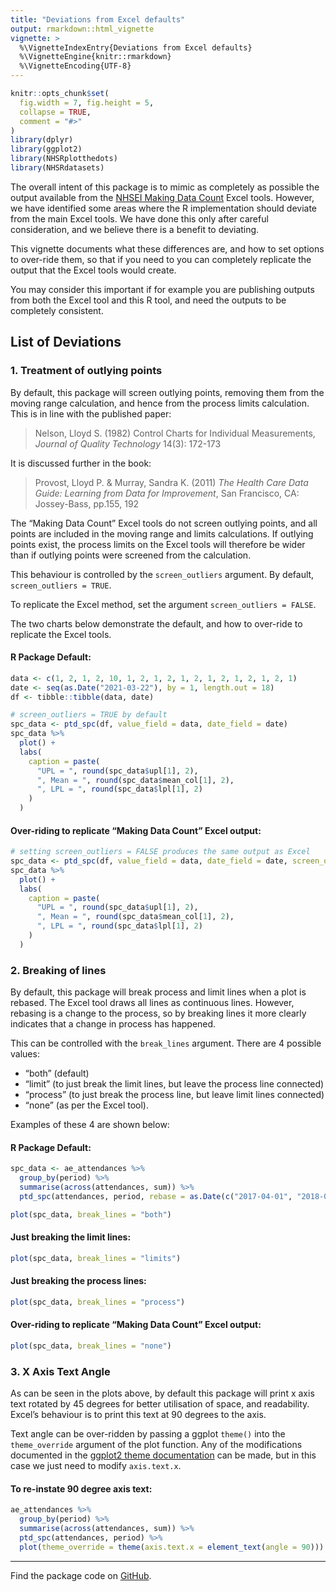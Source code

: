 ```yaml
---
title: "Deviations from Excel defaults"
output: rmarkdown::html_vignette
vignette: >
  %\VignetteIndexEntry{Deviations from Excel defaults}
  %\VignetteEngine{knitr::rmarkdown}
  %\VignetteEncoding{UTF-8}
---
```


```r

knitr::opts_chunk$set(
  fig.width = 7, fig.height = 5,
  collapse = TRUE,
  comment = "#>"
)
library(dplyr)
library(ggplot2)
library(NHSRplotthedots)
library(NHSRdatasets)

```

The overall intent of this package is to mimic as completely as possible the output available from the [NHSEI Making Data Count][mdc] Excel tools.
However, we have identified some areas where the R implementation should deviate from the main Excel tools.
We have done this only after careful consideration, and we believe there is a benefit to deviating.

This vignette documents what these differences are, and how to set options to over-ride them, so that if you need to you can completely replicate the output that the Excel tools would create.

You may consider this important if for example you are publishing outputs from both the Excel tool and this R tool, and need the outputs to be completely consistent.

## List of Deviations

### 1. Treatment of outlying points

By default, this package will screen outlying points, removing them from the moving range calculation, and hence from the process limits calculation.
This is in line with the published paper:

> Nelson, Lloyd S. (1982) Control Charts for Individual Measurements, _Journal of Quality Technology_ 14(3): 172-173

It is discussed further in the book:

> Provost, Lloyd P. & Murray, Sandra K. (2011) _The Health Care Data Guide: Learning from Data for Improvement_, San Francisco, CA: Jossey-Bass, pp.155, 192


The "Making Data Count" Excel tools do not screen outlying points, and all points are included in the moving range and limits calculations.
If outlying points exist, the process limits on the Excel tools will therefore be wider than if outlying points were screened from the calculation.

This behaviour is controlled by the `screen_outliers` argument.
By default, `screen_outliers = TRUE`.  

To replicate the Excel method, set the argument `screen_outliers = FALSE`.

The two charts below demonstrate the default, and how to over-ride to replicate the Excel tools.

#### R Package Default:

```r

data <- c(1, 2, 1, 2, 10, 1, 2, 1, 2, 1, 2, 1, 2, 1, 2, 1, 2, 1)
date <- seq(as.Date("2021-03-22"), by = 1, length.out = 18)
df <- tibble::tibble(data, date)

# screen_outliers = TRUE by default
spc_data <- ptd_spc(df, value_field = data, date_field = date)
spc_data %>%
  plot() +
  labs(
    caption = paste(
      "UPL = ", round(spc_data$upl[1], 2),
      ", Mean = ", round(spc_data$mean_col[1], 2),
      ", LPL = ", round(spc_data$lpl[1], 2)
    )
  )

```

#### Over-riding to replicate "Making Data Count" Excel output:

```r

# setting screen_outliers = FALSE produces the same output as Excel
spc_data <- ptd_spc(df, value_field = data, date_field = date, screen_outliers = FALSE)
spc_data %>%
  plot() +
  labs(
    caption = paste(
      "UPL = ", round(spc_data$upl[1], 2),
      ", Mean = ", round(spc_data$mean_col[1], 2),
      ", LPL = ", round(spc_data$lpl[1], 2)
    )
  )

```


### 2. Breaking of lines

By default, this package will break process and limit lines when a plot is rebased.
The Excel tool draws all lines as continuous lines.
However, rebasing is a change to the process, so by breaking lines it more clearly indicates that a change in process has happened.

This can be controlled with the `break_lines` argument.
There are 4 possible values:

  * "both" (default)
  * "limit" (to just break the limit lines, but leave the process line connected)
  * "process" (to just break the process line, but leave limit lines connected)
  * "none" (as per the Excel tool).

Examples of these 4 are shown below:

#### R Package Default:

```r

spc_data <- ae_attendances %>%
  group_by(period) %>%
  summarise(across(attendances, sum)) %>%
  ptd_spc(attendances, period, rebase = as.Date(c("2017-04-01", "2018-04-01")))

plot(spc_data, break_lines = "both")

```

#### Just breaking the limit lines:

```r

plot(spc_data, break_lines = "limits")

```

#### Just breaking the process lines:

```r

plot(spc_data, break_lines = "process")

```

#### Over-riding to replicate "Making Data Count" Excel output:

```r

plot(spc_data, break_lines = "none")

```

### 3. X Axis Text Angle

As can be seen in the plots above, by default this package will print x axis text rotated by 45 degrees for better utilisation of space, and readability.
Excel's behaviour is to print this text at 90 degrees to the axis. 

Text angle can be over-ridden by passing a ggplot `theme()` into the `theme_override` argument of the plot function.
Any of the modifications documented in the
    [ggplot2 theme documentation][gg_theme]
    can be made, but in this case we just need to modify `axis.text.x`.

#### To re-instate 90 degree axis text:

```r

ae_attendances %>%
  group_by(period) %>%
  summarise(across(attendances, sum)) %>%
  ptd_spc(attendances, period) %>%
  plot(theme_override = theme(axis.text.x = element_text(angle = 90)))

```


---
Find the package code on [GitHub][ptd_gh].

[mdc]: https://www.england.nhs.uk/publication/making-data-count/
[gg_theme]: https://ggplot2.tidyverse.org/reference/theme.html
[ptd_gh]: https://github.com/nhs-r-community/NHSRplotthedots
